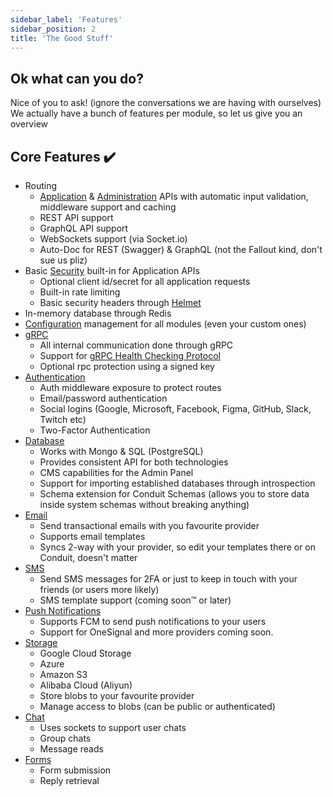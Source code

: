 ```yaml
---
sidebar_label: 'Features'
sidebar_position: 2
title: 'The Good Stuff'
---
```


## Ok what can you do?

Nice of you to ask! (ignore the conversations we are having with ourselves)<br />
We actually have a bunch of features per module, so let us give you an overview

## Core Features ✔️

- Routing
    - [Application](/docs/modules/router) & [Administration](/docs/administration) APIs with automatic input validation, middleware support and caching
    - REST API support
    - GraphQL API support
    - WebSockets support (via Socket.io)
    - Auto-Doc for REST (Swagger) & GraphQL (not the Fallout kind, don't sue us pliz)
- Basic [Security](/docs/modules/router/security) built-in for Application APIs
    - Optional client id/secret for all application requests
    - Built-in rate limiting
    - Basic security headers through [Helmet](https://github.com/helmetjs/helmet)
- In-memory database through Redis
- [Configuration](/docs/config/) management for all modules (even your custom ones)
- [gRPC](https://grpc.io/)
    - All internal communication done through gRPC
    - Support for [gRPC Health Checking Protocol](https://github.com/grpc/grpc/blob/master/doc/health-checking.md)
    - Optional rpc protection using a signed key
- [Authentication](/docs/modules/authentication/)
    - Auth middleware exposure to protect routes
    - Email/password authentication
    - Social logins (Google, Microsoft, Facebook, Figma, GitHub, Slack, Twitch etc)
    - Two-Factor Authentication
- [Database](/docs/modules/database/)
    - Works with Mongo & SQL (PostgreSQL)
    - Provides consistent API for both technologies
    - CMS capabilities for the Admin Panel
    - Support for importing established databases through introspection
    - Schema extension for Conduit Schemas (allows you to store data inside system schemas without breaking anything)
- [Email](/docs/modules/email/)
    - Send transactional emails with you favourite provider
    - Supports email templates
    - Syncs 2-way with your provider, so edit your templates there or on Conduit, doesn't matter
- [SMS](/docs/modules/sms/)
    - Send SMS messages for 2FA or just to keep in touch with your friends (or users more likely)
    - SMS template support (coming soon™ or later)
- [Push Notifications](/docs/modules/push-notifications/)
    - Supports FCM to send push notifications to your users
    - Support for OneSignal and more providers coming soon.
- [Storage](/docs/modules/storage/)
    - Google Cloud Storage
    - Azure
    - Amazon S3
    - Alibaba Cloud (Aliyun)
    - Store blobs to your favourite provider
    - Manage access to blobs (can be public or authenticated)
- [Chat](/docs/modules/chat/)
    - Uses sockets to support user chats
    - Group chats
    - Message reads
- [Forms](/docs/modules/forms/)
    - Form submission
    - Reply retrieval
